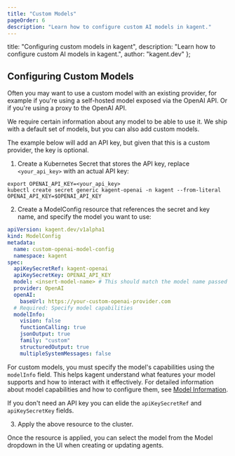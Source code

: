 ```yaml
---
title: "Custom Models"
pageOrder: 6
description: "Learn how to configure custom AI models in kagent."
---
```


  title: "Configuring custom models in kagent",
  description: "Learn how to configure custom AI models in kagent.",
  author: "kagent.dev"
};

## Configuring Custom Models

Often you may want to use a custom model with an existing provider, for example if you're using a self-hosted model exposed via the OpenAI API.
Or if you're using a proxy to the OpenAI API.

We require certain information about any model to be able to use it. We ship with a default set of models, but you can also add custom models.

The example below will add an API key, but given that this is a custom provider, the key is optional.

1. Create a Kubernetes Secret that stores the API key, replace `<your_api_key>` with an actual API key:

```shell
export OPENAI_API_KEY=<your_api_key>
kubectl create secret generic kagent-openai -n kagent --from-literal OPENAI_API_KEY=$OPENAI_API_KEY
```

2. Create a ModelConfig resource that references the secret and key name, and specify the model you want to use:

```yaml
apiVersion: kagent.dev/v1alpha1
kind: ModelConfig
metadata:
  name: custom-openai-model-config
  namespace: kagent
spec:
  apiKeySecretRef: kagent-openai
  apiKeySecretKey: OPENAI_API_KEY
  model: <insert-model-name> # This should match the model name passed to the provider.
  provider: OpenAI
  openAI:
    baseUrl: https://your-custom-openai-provider.com
  # Required: Specify model capabilities
  modelInfo:
    vision: false
    functionCalling: true
    jsonOutput: true
    family: "custom"
    structuredOutput: true
    multipleSystemMessages: false
```

For custom models, you must specify the model's capabilities using the `modelInfo` field. This helps kagent understand what features your model supports and how to interact with it effectively. For detailed information about model capabilities and how to configure them, see [Model Information](/docs/concepts/model-info).

If you don't need an API key you can elide the `apiKeySecretRef` and `apiKeySecretKey` fields.

3. Apply the above resource to the cluster.

Once the resource is applied, you can select the model from the Model dropdown in the UI when creating or updating agents.
